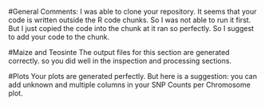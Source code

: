 #General Comments:
I was able to clone your repository. 
It seems that your code is written outside the R code chunks. So I was not able to run it first. But I just copied the code into the chunk at it ran so perfectly. So I suggest to add your code to the chunk.

#Maize and Teosinte 
The output files for this section are generated correctly. so you did well in the inspection and processing sections.

#Plots
Your plots are generated perfectly. But here is a suggestion: you can add unknown and multiple columns in your SNP Counts per Chromosome plot. 